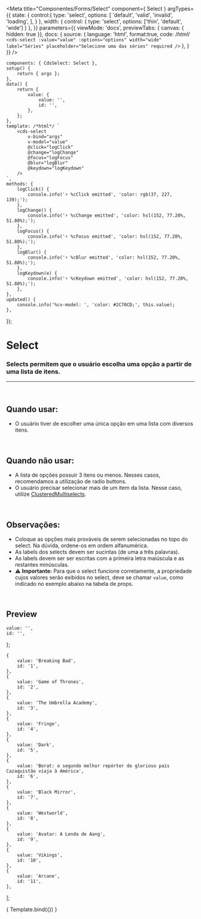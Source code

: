 
<Meta
	title="Componentes/Forms/Select"
	component={ Select }
	argTypes={{
		state: {
			control:{
				type: 'select',
				options: [
					'default',
					'valid',
					'invalid',
					'loading',
				],
			}
		},
		width: { 
			control: { 
				type: 'select',
				options: ['thin', 'default', 'wide']
			}
		},
	}}
	parameters={{
		viewMode: 'docs',
		previewTabs: { canvas: { hidden: true }},
		docs: {
			source: {
				language: 'html',
				format:true,
				code: /*html*/ 
`<cds-select
	:value="value"
	:options="options"
	width="wide"
	label="Séries"
	placeholder="Selecione uma das séries"
	required
/>`
			},
		}
	}}
/>

	components: { CdsSelect: Select },
	setup() {
		return { args };
	},
	data() {
		return {
			value: {
				value: '',
				id: '',
			},
		};
	},
	template: /*html*/ `
		<cds-select
			v-bind="args" 
			v-model="value"
			@click="logClick"
			@change="logChange"
			@focus="logFocus"
			@blur="logBlur"
			@keydown="logKeydown"
		/>
	`,
	methods: {
		logClick() {
			console.info('⚡ %cClick emitted', 'color: rgb(37, 227, 139);');
		},
		logChange() {
			console.info('⚡ %cChange emitted', 'color: hsl(152, 77.20%, 51.80%);');
		},
		logFocus() {
			console.info('⚡ %cFocus emitted', 'color: hsl(152, 77.20%, 51.80%);');
		},
		logBlur() {
			console.info('⚡ %cBlur emitted', 'color: hsl(152, 77.20%, 51.80%);');
		},
		logKeydown(e) {
			console.info('⚡ %cKeydown emitted', 'color: hsl(152, 77.20%, 51.80%);');
		},
	},
	updated() {
		console.info('%cv-model: ', 'color: #2C70CD;', this.value);
	},
});

# Select

### Selects permitem que o usuário escolha uma opção a partir de uma lista de itens.
---
<br />

## Quando usar:
- O usuário tiver de escolher uma única opção em uma lista com diversos itens.


<br />

## Quando não usar:
- A lista de opções possuir 3 itens ou menos. Nesses casos, recomendamos a utilização de radio buttons.
- O usuário precisar selecionar mais de um item da lista. Nesse caso, utilize <a href="https://sysvale.github.io/cuida/?path=/docs/componentes-forms-clusteredmultiselect--clustered-multiselect">ClusteredMultiselects</a>.

<br />

## Observações:
- Coloque as opções mais prováveis de serem selecionadas no topo do select. Na dúvida, ordene-os em ordem alfanumérica.
- As labels dos selects devem ser sucintas (de uma a três palavras).
- As labels devem ser ser escritas com a primeira letra maiúscula e as restantes minúsculas.
- ⚠️ **Importante:** Para que o select funcione corretamente, a propriedade cujos valores serão exibidos no select, deve se chamar `value`, como indicado no exemplo abaixo na tabela de props.

<br />

## Preview

	value: '',
	id: '',
};

	{
		value: 'Breaking Bad',
		id: '1',
	},
	{
		value: 'Game of Thrones',
		id: '2',
	},
	{
		value: 'The Umbrella Academy',
		id: '3',
	},
	{
		value: 'Fringe',
		id: '4',
	},
	{
		value: 'Dark',
		id: '5',
	},
	{
		value: 'Borat: o segundo melhor repórter do glorioso país Cazaquistão viaja à América',
		id: '6',
	},
	{
		value: 'Black Mirror',
		id: '7',
	},
	{
		value: 'Westworld',
		id: '8',
	},
	{
		value: 'Avatar: A Lenda de Aang',
		id: '9',
	},
	{
		value: 'Vikings',
		id: '10',
	},
	{
		value: 'Arcane',
		id: '11',
	},
];


<Canvas>
	<Story
		name="Select"
		args={{
			options,
			width: 'wide',
			label: 'Séries',
			placeholder: 'Selecione uma das séries',
			required: true,
			disabled: false,
			state: 'default',
			required: false,
			searchable: false,
			fluid: false,
			mobile: false,
			floatingLabel: false,
			errorMessage: 'Campo obrigatório',
			tooltip: '',
			tooltipIcon: 'info-outline',
			linkText: '',
			linkUrl: '',
			supportingText: null,
			supportLink: '',
			supportLinkUrl: '',
		}}
	>
		{ Template.bind({}) }
	</Story>
</Canvas>

<ArgsTable story="Select" />
